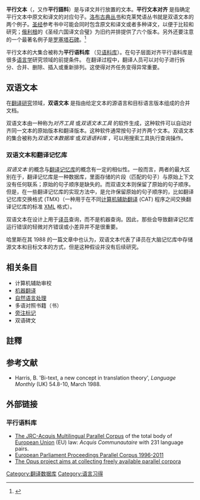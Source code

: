 {{Refimprove|date=2013年12月}}

'''平行文本'''（{{lang-en|parallel text}}，又作'''平行語料'''）是与译文并行放置的文本。'''平行文本对齐''' 是指确定平行文本中原文和译文的对应句子。[[洛布古典丛书|洛布古典丛书]]和克莱梵语丛书就是双语文本的两个例子。[[聖經譯本|圣经]]参考书中可能会同时包含原文和译文或者多种译文，以便于比较和研究；[[俄利根|俄利根]]的《圣经六国译文合璧》为旧约并排提供了六个版本。另外还要注意的一个最著名例子是[[羅塞塔石碑|罗塞塔石碑]]。<ref>{{Cite conference | author = Ralf Steinberger Ralf,  Bruno Pouliquen, Anna Widiger, Camelia Ignat, Tomaž Erjavec, Dan Tufiş, Dániel Varga | year = 2006 | title = The JRC-Acquis: A multilingual aligned parallel corpus with 20+ languages | booktitle = Proceedings of the 5th International Conference on Language Resources and Evaluation (LREC'2006). Genoa, Italy, 24-26 May 2006 | conferenceurl = http://www.lrec-conf.org/lrec2006/ | access-date = 2013-12-09 | archive-date = 2013-11-26 | archive-url = https://web.archive.org/web/20131126165115/http://www.lrec-conf.org/lrec2006/ | dead-url = no }}</ref>

平行文本的大集合被称为'''平行语料库''' （见[[语料库|语料库]]）。在句子层面对齐平行语料库是很多[[语言学|语言学]]研究领域的前提条件。
在翻译过程中，翻译人员可以对句子进行拆分、合并、删除、插入或重新排列。这使得对齐任务变得异常重要。

==双语文本==
{{main|Bitext word alignment}}
在[[翻譯研究|翻译研究]]领域，'''双语文本''' 是指由给定文本的源语言和目标语言版本组成的合并文档。

双语文本由一种称为''对齐工具'' 或''双语文本工具'' 的软件生成，这种软件可以自动对齐同一文本的原始版本和翻译版本。这种软件通常按句子对齐两个文本。双语文本的集合被称为''双语文本数据库'' 或''双语语料库'' ，可以用搜索工具执行查询操作。

===双语文本和翻译记忆库===
''双语文本'' 的概念与[[翻譯記憶|翻译记忆库]]的概念有一定的相似性。一般而言，两者的最大区别在于，翻译记忆库是一种数据库，里面存储的片段（匹配的句子）与原始上下文没有任何联系；原始的句子顺序是缺失的。而双语文本则保留了原始的句子顺序。但是，在一些翻译记忆库的实现方法中，是允许保留原始的句子顺序的，比如翻译记忆库交换格式 (TMX)（一种用于在不同[[電腦輔助翻譯|计算机辅助翻译]] (CAT) 程序之间交换翻译记忆库的标准 [[XML|XML]] 格式）。

双语文本在设计上用于[[翻译|译员]]查询，而不是机器查询。因此，那些会导致翻译记忆库运行错误的轻微对齐错误或小差异并不是很重要。

哈里斯在其 1988 的一篇文章中也认为，双语文本代表了译员在大脑记忆库中存储源文本和目标文本的方式，但是这种假设并没有后续研究。

==相关条目==
* 计算机辅助审校
* [[机器翻译|机器翻译]]
* [[自然语言处理|自然语言处理]]
* 多语对照书籍（书）
* [[旁註標記|旁注标记]]
* 双语碑文

==註釋==
{{reflist}}

==参考文献==
{{refbegin}}
*Harris, B. 'Bi-text, a new concept in translation theory', ''Language Monthly'' (UK) 54.8-10, March 1988.
{{refend}}

==外部链接==
===平行语料库===
* [https://web.archive.org/web/20060619034515/http://langtech.jrc.it/JRC-Acquis.html The JRC-Acquis Multilingual Parallel Corpus] of the total body of [[欧洲联盟|European Union]] (EU) law: ''Acquis Communautaire''  with 231 language pairs.
* [http://www.statmt.org/europarl/ European Parliament Proceedings Parallel Corpus 1996-2011] {{Wayback|url=http://www.statmt.org/europarl/ |date=20131214135555 }}
* [http://opus.lingfil.uu.se/ The Opus project aims at collecting freely available parallel corpora] {{Wayback|url=http://opus.lingfil.uu.se/ |date=20131214102046 }}

[[Category:翻译数据库|Category:翻译数据库]]
[[Category:语言习得|Category:语言习得]]